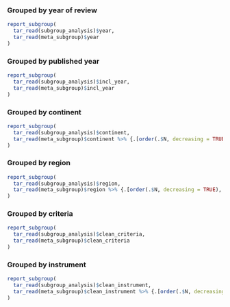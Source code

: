 ### Grouped by year of review {#sec-subgroup-year}

```r

report_subgroup(
  tar_read(subgroup_analysis)$year,
  tar_read(meta_subgroup)$year
)

```

### Grouped by published year {#sec-subgroup-incl-year}

```r

report_subgroup(
  tar_read(subgroup_analysis)$incl_year,
  tar_read(meta_subgroup)$incl_year
)

```

### Grouped by continent {#sec-subgroup-continent}

```r

report_subgroup(
  tar_read(subgroup_analysis)$continent,
  tar_read(meta_subgroup)$continent %>% {.[order(.$N, decreasing = TRUE), ]}
)

```

### Grouped by region {#sec-subgroup-region}

```r

report_subgroup(
  tar_read(subgroup_analysis)$region,
  tar_read(meta_subgroup)$region %>% {.[order(.$N, decreasing = TRUE), ]}
)

```

### Grouped by criteria {#sec-subgroup-criteria}

```r

report_subgroup(
  tar_read(subgroup_analysis)$clean_criteria,
  tar_read(meta_subgroup)$clean_criteria
)

```

### Grouped by instrument {#sec-subgroup-instrument}

```r

report_subgroup(
  tar_read(subgroup_analysis)$clean_instrument,
  tar_read(meta_subgroup)$clean_instrument %>% {.[order(.$N, decreasing = TRUE), ]}
)

```

